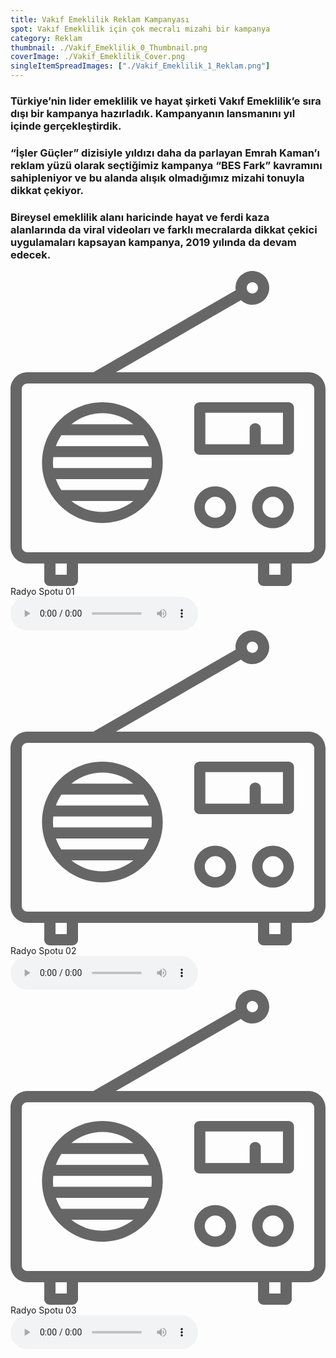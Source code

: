 ```yaml
---
title: Vakıf Emeklilik Reklam Kampanyası
spot: Vakıf Emeklilik için çok mecralı mizahi bir kampanya
category: Reklam
thumbnail: ./Vakif_Emeklilik_0_Thumbnail.png
coverImage: ./Vakif_Emeklilik_Cover.png
singleItemSpreadImages: ["./Vakif_Emeklilik_1_Reklam.png"]
---
```


### Türkiye’nin lider emeklilik ve hayat şirketi Vakıf Emeklilik’e sıra dışı bir kampanya hazırladık. Kampanyanın lansmanını yıl içinde gerçekleştirdik.

### “İşler Güçler” dizisiyle yıldızı daha da parlayan Emrah Kaman’ı reklam yüzü olarak seçtiğimiz kampanya “BES Fark” kavramını sahipleniyor ve bu alanda alışık olmadığımız mizahi tonuyla dikkat çekiyor.

### Bireysel emeklilik alanı haricinde hayat ve ferdi kaza alanlarında da viral videoları ve farklı mecralarda dikkat çekici uygulamaları kapsayan kampanya, 2019 yılında da devam edecek.

<div class="columns-1 md:columns-2 lg:columns-3">
	<div class="audio-player p-3 mb-3 bg-[#f1f3f4] break-inside-avoid">
		<div class="font-zilla px-6 text-mavi text-xl mt-3 mb-2 flex justify-between items-center">
			<svg xmlns="http://www.w3.org/2000/svg" class="w-auto h-10" viewBox="0 0 143 143">
				<path d="M83.42,107.25c0-5.26,4.28-9.53,9.53-9.53s9.53,4.28,9.53,9.53-4.28,9.53-9.53,9.53-9.53-4.28-9.53-9.53ZM88.18,107.25c0,2.63,2.14,4.77,4.77,4.77s4.77-2.14,4.77-4.77-2.14-4.77-4.77-4.77-4.77,2.14-4.77,4.77ZM109.63,107.25c0-5.26,4.28-9.53,9.53-9.53s9.53,4.28,9.53,9.53-4.28,9.53-9.53,9.53-9.53-4.28-9.53-9.53ZM114.4,107.25c0,2.63,2.14,4.77,4.77,4.77s4.77-2.14,4.77-4.77-2.14-4.77-4.77-4.77-4.77,2.14-4.77,4.77ZM85.93,59.58h40.25c1.39,0,2.52,1.07,2.52,2.38v19.07c0,1.32-1.13,2.38-2.52,2.38h-40.25c-1.39,0-2.52-1.06-2.52-2.38v-19.07c0-1.32,1.13-2.38,2.52-2.38ZM88.45,64.35v14.3h20.13v-7.15c0-1.32,1.13-2.38,2.52-2.38s2.52,1.06,2.52,2.38v7.15h10.06v-14.3h-35.22ZM20.06,70.25c5.02-6.48,12.85-10.67,21.65-10.67s16.64,4.2,21.66,10.68c.07.06.11.15.18.23,3.48,4.6,5.57,10.3,5.57,16.49s-2.08,11.87-5.55,16.46c-.07.09-.12.2-.2.27-5.02,6.48-12.85,10.67-21.66,10.67s-16.64-4.2-21.66-10.67c-.07-.07-.11-.16-.17-.24-3.49-4.6-5.58-10.31-5.58-16.5s2.07-11.84,5.52-16.43c.08-.1.14-.21.23-.31ZM41.71,64.57c-5.33,0-10.22,1.87-14.07,4.98h28.13c-3.85-3.11-8.74-4.98-14.06-4.98ZM23.08,74.53c-1.03,1.53-1.85,3.21-2.48,4.98h42.23c-.63-1.77-1.46-3.45-2.49-4.98H23.08ZM19.28,86.99c0,.84.06,1.67.14,2.49h44.56c.09-.82.14-1.65.14-2.49s-.06-1.67-.14-2.49H19.43c-.08.82-.14,1.65-.14,2.49ZM20.59,94.47c.63,1.77,1.45,3.45,2.48,4.98h37.27c1.03-1.53,1.86-3.21,2.49-4.98H20.59ZM27.64,104.43c3.86,3.11,8.75,4.98,14.07,4.98s10.21-1.87,14.06-4.98h-28.13ZM102.14,7.66c0-4.22,3.44-7.66,7.66-7.66s7.66,3.44,7.66,7.66-3.43,7.66-7.66,7.66c-2.01,0-3.83-.8-5.19-2.06l-56.77,32.71h87.5c4.22,0,7.66,3.44,7.66,7.66v71.49c0,4.22-3.44,7.66-7.66,7.66h-7.66v7.66c0,1.41-1.14,2.55-2.55,2.55h-10.21c-1.41,0-2.55-1.14-2.55-2.55v-7.66H30.64v7.66c0,1.41-1.14,2.55-2.55,2.55h-10.21c-1.41,0-2.55-1.14-2.55-2.55v-7.66h-7.66c-4.22,0-7.66-3.44-7.66-7.66V53.63c0-4.22,3.44-7.66,7.66-7.66h29.94L102.25,8.72c-.05-.35-.11-.7-.11-1.06ZM107.25,7.66c0,1.41,1.14,2.55,2.55,2.55s2.55-1.14,2.55-2.55-1.14-2.55-2.55-2.55-2.55,1.14-2.55,2.55ZM5.11,125.12c0,1.41,1.14,2.55,2.55,2.55h127.68c1.41,0,2.55-1.14,2.55-2.55V53.63c0-1.41-1.14-2.55-2.55-2.55H7.66c-1.41,0-2.55,1.14-2.55,2.55v71.49ZM117.46,137.89h5.11v-5.11h-5.11v5.11ZM20.43,137.89h5.11v-5.11h-5.11v5.11Z" fill="#666"/>
			</svg>
			<span>Radyo Spotu 01</span>
		</div>
		<audio controls class="w-full">
			<source src="/src/media/VAKIF-EMEKLILIK-RADYO.mp3" type="audio/mpeg" />
			Your browser does not support the audio element.
		</audio>
	</div>
	<div class="audio-player p-3 my-3 bg-[#f1f3f4] break-inside-avoid">
		<div class="font-zilla px-6 text-mavi text-xl mt-3 mb-2 flex justify-between items-center">
			<svg xmlns="http://www.w3.org/2000/svg" class="w-auto h-10" viewBox="0 0 143 143">
				<path d="M83.42,107.25c0-5.26,4.28-9.53,9.53-9.53s9.53,4.28,9.53,9.53-4.28,9.53-9.53,9.53-9.53-4.28-9.53-9.53ZM88.18,107.25c0,2.63,2.14,4.77,4.77,4.77s4.77-2.14,4.77-4.77-2.14-4.77-4.77-4.77-4.77,2.14-4.77,4.77ZM109.63,107.25c0-5.26,4.28-9.53,9.53-9.53s9.53,4.28,9.53,9.53-4.28,9.53-9.53,9.53-9.53-4.28-9.53-9.53ZM114.4,107.25c0,2.63,2.14,4.77,4.77,4.77s4.77-2.14,4.77-4.77-2.14-4.77-4.77-4.77-4.77,2.14-4.77,4.77ZM85.93,59.58h40.25c1.39,0,2.52,1.07,2.52,2.38v19.07c0,1.32-1.13,2.38-2.52,2.38h-40.25c-1.39,0-2.52-1.06-2.52-2.38v-19.07c0-1.32,1.13-2.38,2.52-2.38ZM88.45,64.35v14.3h20.13v-7.15c0-1.32,1.13-2.38,2.52-2.38s2.52,1.06,2.52,2.38v7.15h10.06v-14.3h-35.22ZM20.06,70.25c5.02-6.48,12.85-10.67,21.65-10.67s16.64,4.2,21.66,10.68c.07.06.11.15.18.23,3.48,4.6,5.57,10.3,5.57,16.49s-2.08,11.87-5.55,16.46c-.07.09-.12.2-.2.27-5.02,6.48-12.85,10.67-21.66,10.67s-16.64-4.2-21.66-10.67c-.07-.07-.11-.16-.17-.24-3.49-4.6-5.58-10.31-5.58-16.5s2.07-11.84,5.52-16.43c.08-.1.14-.21.23-.31ZM41.71,64.57c-5.33,0-10.22,1.87-14.07,4.98h28.13c-3.85-3.11-8.74-4.98-14.06-4.98ZM23.08,74.53c-1.03,1.53-1.85,3.21-2.48,4.98h42.23c-.63-1.77-1.46-3.45-2.49-4.98H23.08ZM19.28,86.99c0,.84.06,1.67.14,2.49h44.56c.09-.82.14-1.65.14-2.49s-.06-1.67-.14-2.49H19.43c-.08.82-.14,1.65-.14,2.49ZM20.59,94.47c.63,1.77,1.45,3.45,2.48,4.98h37.27c1.03-1.53,1.86-3.21,2.49-4.98H20.59ZM27.64,104.43c3.86,3.11,8.75,4.98,14.07,4.98s10.21-1.87,14.06-4.98h-28.13ZM102.14,7.66c0-4.22,3.44-7.66,7.66-7.66s7.66,3.44,7.66,7.66-3.43,7.66-7.66,7.66c-2.01,0-3.83-.8-5.19-2.06l-56.77,32.71h87.5c4.22,0,7.66,3.44,7.66,7.66v71.49c0,4.22-3.44,7.66-7.66,7.66h-7.66v7.66c0,1.41-1.14,2.55-2.55,2.55h-10.21c-1.41,0-2.55-1.14-2.55-2.55v-7.66H30.64v7.66c0,1.41-1.14,2.55-2.55,2.55h-10.21c-1.41,0-2.55-1.14-2.55-2.55v-7.66h-7.66c-4.22,0-7.66-3.44-7.66-7.66V53.63c0-4.22,3.44-7.66,7.66-7.66h29.94L102.25,8.72c-.05-.35-.11-.7-.11-1.06ZM107.25,7.66c0,1.41,1.14,2.55,2.55,2.55s2.55-1.14,2.55-2.55-1.14-2.55-2.55-2.55-2.55,1.14-2.55,2.55ZM5.11,125.12c0,1.41,1.14,2.55,2.55,2.55h127.68c1.41,0,2.55-1.14,2.55-2.55V53.63c0-1.41-1.14-2.55-2.55-2.55H7.66c-1.41,0-2.55,1.14-2.55,2.55v71.49ZM117.46,137.89h5.11v-5.11h-5.11v5.11ZM20.43,137.89h5.11v-5.11h-5.11v5.11Z" fill="#666"/>
			</svg>
			<span>Radyo Spotu 02</span>
		</div>
		<audio controls class="w-full">
			<source src="/src/media/VAKIF-EMEKLILIK-HAYAT-RADYO-29.mp3" type="audio/mpeg" />
			Your browser does not support the audio element.
		</audio>
	</div>
	<div class="audio-player p-3 mt-3 bg-[#f1f3f4] break-inside-avoid">
		<div class="font-zilla px-6 text-mavi text-xl mt-3 mb-2 flex justify-between items-center">
			<svg xmlns="http://www.w3.org/2000/svg" class="w-auto h-10" viewBox="0 0 143 143">
				<path d="M83.42,107.25c0-5.26,4.28-9.53,9.53-9.53s9.53,4.28,9.53,9.53-4.28,9.53-9.53,9.53-9.53-4.28-9.53-9.53ZM88.18,107.25c0,2.63,2.14,4.77,4.77,4.77s4.77-2.14,4.77-4.77-2.14-4.77-4.77-4.77-4.77,2.14-4.77,4.77ZM109.63,107.25c0-5.26,4.28-9.53,9.53-9.53s9.53,4.28,9.53,9.53-4.28,9.53-9.53,9.53-9.53-4.28-9.53-9.53ZM114.4,107.25c0,2.63,2.14,4.77,4.77,4.77s4.77-2.14,4.77-4.77-2.14-4.77-4.77-4.77-4.77,2.14-4.77,4.77ZM85.93,59.58h40.25c1.39,0,2.52,1.07,2.52,2.38v19.07c0,1.32-1.13,2.38-2.52,2.38h-40.25c-1.39,0-2.52-1.06-2.52-2.38v-19.07c0-1.32,1.13-2.38,2.52-2.38ZM88.45,64.35v14.3h20.13v-7.15c0-1.32,1.13-2.38,2.52-2.38s2.52,1.06,2.52,2.38v7.15h10.06v-14.3h-35.22ZM20.06,70.25c5.02-6.48,12.85-10.67,21.65-10.67s16.64,4.2,21.66,10.68c.07.06.11.15.18.23,3.48,4.6,5.57,10.3,5.57,16.49s-2.08,11.87-5.55,16.46c-.07.09-.12.2-.2.27-5.02,6.48-12.85,10.67-21.66,10.67s-16.64-4.2-21.66-10.67c-.07-.07-.11-.16-.17-.24-3.49-4.6-5.58-10.31-5.58-16.5s2.07-11.84,5.52-16.43c.08-.1.14-.21.23-.31ZM41.71,64.57c-5.33,0-10.22,1.87-14.07,4.98h28.13c-3.85-3.11-8.74-4.98-14.06-4.98ZM23.08,74.53c-1.03,1.53-1.85,3.21-2.48,4.98h42.23c-.63-1.77-1.46-3.45-2.49-4.98H23.08ZM19.28,86.99c0,.84.06,1.67.14,2.49h44.56c.09-.82.14-1.65.14-2.49s-.06-1.67-.14-2.49H19.43c-.08.82-.14,1.65-.14,2.49ZM20.59,94.47c.63,1.77,1.45,3.45,2.48,4.98h37.27c1.03-1.53,1.86-3.21,2.49-4.98H20.59ZM27.64,104.43c3.86,3.11,8.75,4.98,14.07,4.98s10.21-1.87,14.06-4.98h-28.13ZM102.14,7.66c0-4.22,3.44-7.66,7.66-7.66s7.66,3.44,7.66,7.66-3.43,7.66-7.66,7.66c-2.01,0-3.83-.8-5.19-2.06l-56.77,32.71h87.5c4.22,0,7.66,3.44,7.66,7.66v71.49c0,4.22-3.44,7.66-7.66,7.66h-7.66v7.66c0,1.41-1.14,2.55-2.55,2.55h-10.21c-1.41,0-2.55-1.14-2.55-2.55v-7.66H30.64v7.66c0,1.41-1.14,2.55-2.55,2.55h-10.21c-1.41,0-2.55-1.14-2.55-2.55v-7.66h-7.66c-4.22,0-7.66-3.44-7.66-7.66V53.63c0-4.22,3.44-7.66,7.66-7.66h29.94L102.25,8.72c-.05-.35-.11-.7-.11-1.06ZM107.25,7.66c0,1.41,1.14,2.55,2.55,2.55s2.55-1.14,2.55-2.55-1.14-2.55-2.55-2.55-2.55,1.14-2.55,2.55ZM5.11,125.12c0,1.41,1.14,2.55,2.55,2.55h127.68c1.41,0,2.55-1.14,2.55-2.55V53.63c0-1.41-1.14-2.55-2.55-2.55H7.66c-1.41,0-2.55,1.14-2.55,2.55v71.49ZM117.46,137.89h5.11v-5.11h-5.11v5.11ZM20.43,137.89h5.11v-5.11h-5.11v5.11Z" fill="#666"/>
			</svg>
			<span>Radyo Spotu 03</span>
		</div>
		<audio controls class="w-full">
			<source src="/src/media/VAKIF-EMEKLILIK-FERDI-KAZA-RADYO-30.mp3" type="audio/mpeg" />
			Your browser does not support the audio element.
		</audio>
	</div>

</div>

